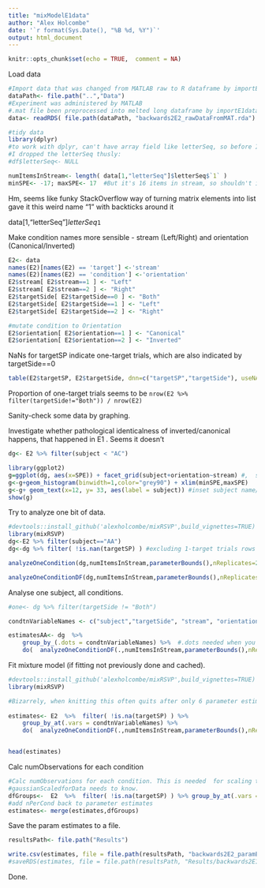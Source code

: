 ```yaml
---
title: "mixModelE1data"
author: "Alex Holcombe"
date: '`r format(Sys.Date(), "%B %d, %Y")`'
output: html_document
---
```


```r
knitr::opts_chunk$set(echo = TRUE,  comment = NA)
```

Load data

```r


#Import data that was changed from MATLAB raw to R dataframe by importE2data.Rmd
dataPath<- file.path("..","Data")
#Experiment was administered by MATLAB
#.mat file been preprocessed into melted long dataframe by importE1data.Rmd
data<- readRDS( file.path(dataPath, "backwards2E2_rawDataFromMAT.rda") ) 

#tidy data
library(dplyr)
#to work with dplyr, can't have array field like letterSeq, so before I fixed it in turnMatIntoMeltedDataframe, 
#I dropped the letterSeq thusly:
#df$letterSeq<- NULL

numItemsInStream<- length( data[1,"letterSeq"]$letterSeq$`1` )  
minSPE<- -17; maxSPE<- 17  #But it's 16 items in stream, so shouldn't it be -15, +15?

```

Hm, seems like funky StackOverflow way of turning matrix elements into list gave it this weird name "1" with backticks around it  

data[1,"letterSeq"]$letterSeq$`1`


Make condition names more sensible - stream (Left/Right) and orientation (Canonical/Inverted)
```r
E2<- data
names(E2)[names(E2) == 'target'] <-'stream'
names(E2)[names(E2) == 'condition'] <-'orientation'
E2$stream[ E2$stream==1 ] <- "Left"
E2$stream[ E2$stream==2 ] <- "Right"
E2$targetSide[ E2$targetSide==0 ] <- "Both"
E2$targetSide[ E2$targetSide==1 ] <- "Left"
E2$targetSide[ E2$targetSide==2 ] <- "Right"

#mutate condition to Orientation
E2$orientation[ E2$orientation==1 ] <- "Canonical"
E2$orientation[ E2$orientation==2 ] <- "Inverted"

```

NaNs for targetSP indicate one-target trials, which are also indicated by targetSide==0
```r
table(E2$targetSP, E2$targetSide, dnn=c("targetSP","targetSide"), useNA="ifany")
```
Proportion of one-target trials seems to be 
`nrow(E2 %>% filter(targetSide!="Both")) / nrow(E2)`


Sanity-check some data by graphing.

Investigate whether pathological identicalness of inverted/canonical happens, that happened in E1 . Seems it doesn't

```r
dg<- E2 %>% filter(subject < "AC")

library(ggplot2)
g=ggplot(dg, aes(x=SPE)) + facet_grid(subject+orientation~stream) #,  scales="free_y")
g<-g+geom_histogram(binwidth=1,color="grey90") + xlim(minSPE,maxSPE)
g<-g+ geom_text(x=12, y= 33, aes(label = subject)) #inset subject name/number. Unfortunately it overwrites itself a million times
show(g)
```

Try to analyze one bit of data.
```r
#devtools::install_github('alexholcombe/mixRSVP',build_vignettes=TRUE)
library(mixRSVP)
dg<-E2 %>% filter(subject=="AA")
dg<-dg %>% filter( !is.nan(targetSP) ) #excluding 1-target trials rows reporting stream on opposite side. Eventually, use those to evaluate swaps.

analyzeOneCondition(dg,numItemsInStream,parameterBounds(),nReplicates=2)

analyzeOneConditionDF(dg,numItemsInStream,parameterBounds(),nReplicates=2)

```

Analyse one subject, all conditions.
```r
#one<- dg %>% filter(targetSide != "Both")

condtnVariableNames <- c("subject","targetSide", "stream", "orientation")  

estimatesAA<- dg  %>%  
    group_by_(.dots = condtnVariableNames) %>%  #.dots needed when you have a variable containing multiple factor names
    do(  analyzeOneConditionDF(.,numItemsInStream,parameterBounds(),nReplicates=5) )
```


Fit mixture model (if fitting not previously done and cached). 
```r
#devtools::install_github('alexholcombe/mixRSVP',build_vignettes=TRUE)
library(mixRSVP)

#Bizarrely, when knitting this often quits after only 6 parameter estimates. Don't know if there's some function fitting error catch problem
  
estimates<- E2  %>%  filter( !is.na(targetSP) ) %>%
    group_by_at(.vars = condtnVariableNames) %>%  
    do(  analyzeOneConditionDF(.,numItemsInStream,parameterBounds(),nReplicates=5) )


head(estimates)
```

Calc numObservations for each condition
```r
#Calc numObservations for each condition. This is needed  for scaling the fine-grained Gaussian
#gaussianScaledforData needs to know.
dfGroups<-  E2  %>%  filter( !is.na(targetSP) ) %>% group_by_at(.vars = condtnVariableNames) %>% summarise(nPerCond = n())
#add nPerCond back to parameter estimates
estimates<- merge(estimates,dfGroups)
```

Save the param estimates to a file.
```r

resultsPath<- file.path("Results")

write.csv(estimates, file = file.path(resultsPath, "backwards2E2_paramEstimates.csv"))
#saveRDS(estimates, file = file.path(resultsPath, "Results/backwards2E1_paramEstimates.rda"), compress="bzip2")

```
Done.